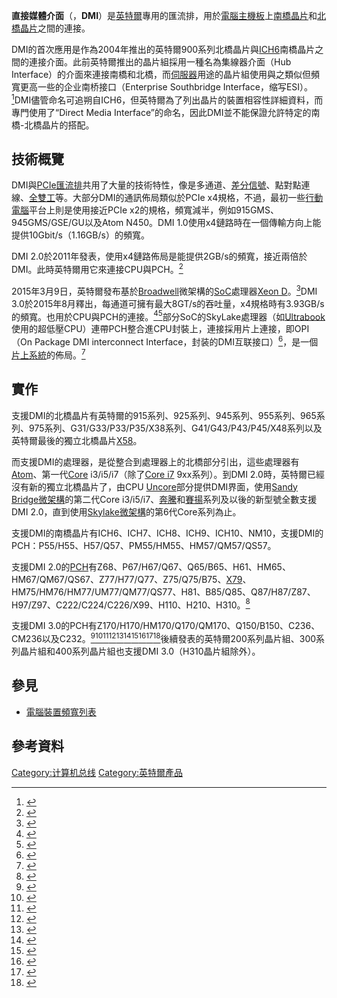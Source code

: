 {{distinguish|桌面管理界面}}
{{More citations needed|date=2014年1月}}
{{noteTA
|G1=IT
}}
{{Infobox computer hardware bus
| name        = DMI
| fullname    = Direct Media Interface
| invent-date = 
| invent-name = [[Intel|Intel]]
| super-name  = 
| super-date  = 
| replaces    = [[Intel_Hub_Architecture|Intel Hub Architecture]]
| width       = 
| speed       = {{Unbulleted list
  | v1.0 at 2 GT/s
  | v2.0 at 4 GT/s
  | v3.0 at 8 GT/s
  | v4.0 at 16 GT/s}}
| style       = s
}}
'''直接媒體介面'''（{{lang-en|'''Direct Media Interface'''}}，'''DMI'''）是[[英特爾|英特爾]]專用的匯流排，用於[[主機板|電腦主機板]]上[[南橋晶片|南橋晶片]]和[[北桥|北橋晶片]]之間的連接。

DMI的首次應用是作為2004年推出的英特爾900系列北橋晶片與[[I/O路径控制器|ICH6]]南橋晶片之間的連接介面。此前英特爾推出的晶片組採用一種名為集線器介面（Hub Interface）的介面來連接南橋和北橋，而[[伺服器|伺服器]]用途的晶片組使用與之類似但頻寬更高一些的企业南桥接口（Enterprise Southbridge Interface，缩写ESI）。<ref>{{cite web|url=http://www.intel.com/content/dam/www/public/us/en/documents/datasheets/5520-5500-chipset-ioh-datasheet.pdf|title=Intel 5520 Chipset and Intel 5500 Chipset Datasheet|accessdate=2014-11-06|date=March 2009|format=PDF|publisher=[[Intel|Intel]]|archive-date=2020-11-12|archive-url=https://web.archive.org/web/20201112031737/https://www.intel.com/content/dam/www/public/us/en/documents/datasheets/5520-5500-chipset-ioh-datasheet.pdf|dead-url=no}}</ref>DMI儘管命名可追朔自ICH6，但英特爾為了列出晶片的裝置相容性詳細資料，而專門使用了“Direct Media Interface”的命名，因此DMI並不能保證允許特定的南橋-北橋晶片的搭配。

== 技術概覽 ==
DMI與[[PCI_Express|PCIe匯流排]]共用了大量的技術特性，像是多通道、[[差分信号|差分信號]]、點對點連線、[[全雙工|全雙工]]等。大部分DMI的通訊佈局類似於PCIe x4規格，不過，最初一些[[行動電腦|行動電腦]]平台上則是使用接近PCIe x2的規格，頻寬減半，例如915GMS、945GMS/GSE/GU以及Atom N450。DMI 1.0使用x4鏈路時在一個傳輸方向上能提供10Gbit/s（1.16GB/s）的頻寬。

DMI 2.0於2011年發表，使用x4鏈路佈局是能提供2GB/s的頻寬，接近兩倍於DMI。此時英特爾用它來連接CPU與PCH。<ref>{{Cite web|url=http://www.intel.com/content/dam/www/public/us/en/documents/datasheets/3rd-gen-core-desktop-vol-1-datasheet.pdf|title=Desktop 3rd Generation Intel Core Processor Family, Desktop Intel Pentium Processor Family, and Desktop Intel Celeron Processor Family: Datasheet - Volume 1 of 2|accessdate=2014-01-28|date=November 2013|format=PDF|work=External Design Specification (EDS)|publisher=[[Intel|Intel]]|archive-date=2021-01-26|archive-url=https://web.archive.org/web/20210126094925/https://www.intel.com/content/dam/www/public/us/en/documents/datasheets/3rd-gen-core-desktop-vol-1-datasheet.pdf|dead-url=no}}</ref>{{Rp|14}}

2015年3月9日，英特爾發布基於[[Broadwell|Broadwell]]微架構的[[SoC|SoC]]處理器[[Xeon_D|Xeon D]]。<ref>{{Cite web|url=http://www.anandtech.com/show/9070/intel-xeon-d-launched-14nm-broadwell-soc-for-enterprise|title=Intel Xeon D Launched: 14nm Broadwell SoC for Enterprise|accessdate=18 June 2015|date=9 March 2015|last=Cutress|first=Ian|publisher=AnandTech|archive-date=2020-11-08|archive-url=https://web.archive.org/web/20201108142521/https://www.anandtech.com/show/9070/intel-xeon-d-launched-14nm-broadwell-soc-for-enterprise|dead-url=no}}</ref>DMI 3.0於2015年8月釋出，每通道可擁有最大8GT/s的吞吐量，x4規格時有3.93GB/s的頻寬。也用於CPU與PCH的連接。<ref>{{Cite web|url=http://www.anandtech.com/show/9483/intel-skylake-review-6700k-6600k-ddr4-ddr3-ipc-6th-generation/3|title=The Skylake CPU Architecture –  The Intel 6th Gen Skylake Review: Core i7-6700K and i5-6600K Tested|accessdate=2015-08-06|date=2015-08-05|last=Ian Cutress|publisher=[[AnandTech|AnandTech]]|archive-date=2020-08-08|archive-url=https://web.archive.org/web/20200808160909/https://www.anandtech.com/show/9483/intel-skylake-review-6700k-6600k-ddr4-ddr3-ipc-6th-generation/3|dead-url=no}}</ref><ref>{{Cite web|url=http://www.anandtech.com/show/9485/intel-skylake-z170-motherboards-asrock-asus-gigabyte-msi-ecs-evga-supermicro|title=Intel Skylake Z170 Motherboards: A Quick Look at 55+ New Products|accessdate=2015-08-06|date=2015-08-05|last=Ian Cutress|publisher=[[AnandTech|AnandTech]]|archive-date=2021-03-08|archive-url=https://web.archive.org/web/20210308170400/https://www.anandtech.com/show/9485/intel-skylake-z170-motherboards-asrock-asus-gigabyte-msi-ecs-evga-supermicro|dead-url=no}}</ref>部分SoC的SkyLake處理器（如[[Ultrabook|Ultrabook]]使用的超低壓CPU）連帶PCH整合進CPU封裝上，連接採用片上連接，即OPI（On Package DMI interconnect Interface，封装的DMI互联接口）<ref>{{Cite web|url=http://www.anandtech.com/show/10303/choosing-the-right-ssd-for-a-skylakeu-system|title=Choosing the Right SSD for a Skylake-U System|accessdate=2016-11-16|date=2016-05-09|last=Ganesh T S|publisher=[[AnandTech|AnandTech]]|archive-date=2016-11-17|archive-url=https://web.archive.org/web/20161117064705/http://www.anandtech.com/show/10303/choosing-the-right-ssd-for-a-skylakeu-system|dead-url=no}}</ref>，是一個[[系统芯片|片上系統]]的佈局。<ref>{{Cite web|url=http://www.cpu-world.com/news_2014/2014062601_More_details_on_Skylake_processors.html|title=More details on Skylake processors|accessdate=2014-07-01|date=2014-06-26|last=Gennadiy Shvets|archive-date=2019-06-06|archive-url=https://web.archive.org/web/20190606170930/http://www.cpu-world.com/news_2014/2014062601_More_details_on_Skylake_processors.html|dead-url=no}}</ref>

== 實作 ==
支援DMI的北橋晶片有英特爾的915系列、925系列、945系列、955系列、965系列、975系列、G31/G33/P33/P35/X38系列、G41/G43/P43/P45/X48系列以及英特爾最後的獨立北橋晶片[[Intel_X58|X58]]。

而支援DMI的處理器，是從整合到處理器上的北橋部分引出，這些處理器有[[英特爾Atom|Atom]]、第一代[[Intel_Core|Core]] i3/i5/i7（除了[[Core_i7|Core i7]] 9xx系列）。到DMI 2.0時，英特爾已經沒有新的獨立北橋晶片了，由CPU [[Uncore|Uncore]]部分提供DMI界面，使用[[Sandy_Bridge微架構|Sandy Bridge微架構]]的第二代Core i3/i5/i7、[[奔騰|奔騰]]和[[賽揚|賽揚]]系列及以後的新型號全數支援DMI 2.0，直到使用[[Skylake微架構|Skylake微架構]]的第6代Core系列為止。

支援DMI的南橋晶片有ICH6、ICH7、ICH8、ICH9、ICH10、NM10，支援DMI的PCH：P55/H55、H57/Q57、PM55/HM55、HM57/QM57/QS57。

支援DMI 2.0的[[PCH|PCH]]有Z68、P67/H67/Q67、Q65/B65、H61、HM65、HM67/QM67/QS67、Z77/H77/Q77、Z75/Q75/B75、[[Intel_X79|X79]]、HM75/HM76/HM77/UM77/QM77/QS77、H81、B85/Q85、Q87/H87/Z87、H97/Z97、C222/C224/C226/X99、H110、H210、H310。<ref>{{Cite web|url=http://ark.intel.com/products/90590/Intel-GL82H110-PCH|title=Intel H110 Chipset (Intel GL82H110 PCH)|accessdate=28 January 2016|work=Intel ARK (Product Specs)|archive-date=2016-01-30|archive-url=https://web.archive.org/web/20160130183344/http://ark.intel.com/products/90590/Intel-GL82H110-PCH|dead-url=no}}</ref>

支援DMI 3.0的PCH有Z170/H170/HM170/Q170/QM170、Q150/B150、C236、CM236以及C232。<ref>{{Cite web|url=http://ark.intel.com/products/90591/Intel-GL82Z170-PCH|title=Intel Z170 Chipset (Intel GL82Z170 PCH)|accessdate=28 January 2016|work=Intel ARK (Product Specs)|archive-date=2016-01-24|archive-url=https://web.archive.org/web/20160124042036/http://ark.intel.com/products/90591/Intel-GL82Z170-PCH|dead-url=no}}</ref><ref>{{Cite web|url=http://ark.intel.com/products/90595/Intel-GL82H170-PCH|title=Intel H170 Chipset (Intel GL82H170 PCH)|accessdate=28 January 2016|work=Intel ARK (Product Specs)|archive-date=2016-01-13|archive-url=https://web.archive.org/web/20160113095540/http://ark.intel.com/products/90595/Intel-GL82H170-PCH|dead-url=no}}</ref><ref>{{Cite web|url=http://ark.intel.com/products/90584/Intel-GL82HM170-PCH|title=Mobile Intel HM170 Chipset (Intel GL82HM170 PCH)|accessdate=28 January 2016|work=Intel ARK (Product Specs)|archive-date=2016-01-24|archive-url=https://web.archive.org/web/20160124042036/http://ark.intel.com/products/90584/Intel-GL82HM170-PCH|dead-url=no}}</ref><ref>{{Cite web|url=http://ark.intel.com/products/90587/Intel-GL82Q170-PCH|title=Intel Q170 Chipset (Intel GL82Q170 PCH)|accessdate=28 January 2016|work=Intel ARK (Product Specs)|archive-date=2016-01-24|archive-url=https://web.archive.org/web/20160124042036/http://ark.intel.com/products/90587/Intel-GL82Q170-PCH|dead-url=no}}</ref><ref>{{Cite web|url=http://ark.intel.com/products/90583/Intel-GL82QM170-PCH|title=Mobile Intel QM170 Chipset (Intel GL82QM170 PCH)|accessdate=28 January 2016|work=Intel ARK (Product Specs)|archive-date=2016-01-24|archive-url=https://web.archive.org/web/20160124042036/http://ark.intel.com/products/90583/Intel-GL82QM170-PCH|dead-url=no}}</ref><ref>{{Cite web|url=http://ark.intel.com/products/90588/Intel-GL82Q150-PCH|title=Intel Q150 Chipset (Intel GL82Q150 PCH)|accessdate=28 January 2016|work=Intel ARK (Product Specs)|archive-date=2016-01-24|archive-url=https://web.archive.org/web/20160124042036/http://ark.intel.com/products/90588/Intel-GL82Q150-PCH|dead-url=no}}</ref><ref>{{Cite web|url=http://ark.intel.com/products/90592/Intel-GL82B150-PCH|title=Intel B150 Chipset (Intel GL82B150 PCH)|accessdate=28 January 2016|work=Intel ARK (Product Specs)|archive-date=2016-01-26|archive-url=https://web.archive.org/web/20160126155306/http://ark.intel.com/products/90592/Intel-GL82B150-PCH|dead-url=no}}</ref><ref>{{Cite web|url=http://ark.intel.com/products/90594/Intel-GL82C236-PCH|title=Intel C236 Chipset (Intel GL82C236 PCH)|accessdate=28 January 2016|work=Intel ARK (Product Specs)|archive-date=2016-01-24|archive-url=https://web.archive.org/web/20160124042036/http://ark.intel.com/products/90594/Intel-GL82C236-PCH|dead-url=no}}</ref><ref>{{Cite web|url=http://ark.intel.com/products/90593/Intel-GL82CM236-PCH|title=Mobile Intel CM236 Chipset (Intel GL82CM236 PCH)|accessdate=28 January 2016|work=Intel ARK (Product Specs)|archive-date=2016-01-24|archive-url=https://web.archive.org/web/20160124042036/http://ark.intel.com/products/90593/Intel-GL82CM236-PCH|dead-url=no}}</ref><ref>{{Cite web|url=http://ark.intel.com/products/90578/Intel-GL82C232-PCH|title=Intel C232 Chipset (Intel GL82C232 PCH)|accessdate=28 January 2016|work=Intel ARK (Product Specs)|archive-date=2016-01-26|archive-url=https://web.archive.org/web/20160126193622/http://ark.intel.com/products/90578/Intel-GL82C232-PCH|dead-url=no}}</ref>後續發表的英特爾200系列晶片組、300系列晶片組和400系列晶片組也支援DMI 3.0（H310晶片組除外）。

== 參見 ==
* [[電腦裝置頻寬列表|電腦裝置頻寬列表]]

== 參考資料 ==
{{Reflist|40em}}

{{Intel品牌}}
{{总线}}

[[Category:计算机总线|Category:计算机总线]]
[[Category:英特爾產品|Category:英特爾產品]]